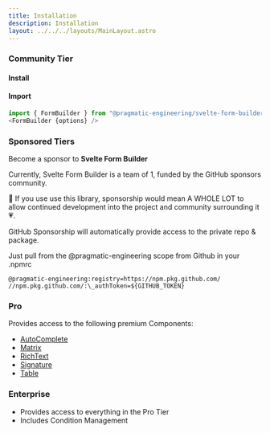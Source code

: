 ```yaml
---
title: Installation
description: Installation
layout: ../../../layouts/MainLayout.astro
---
```



### Community Tier

#### Install

<CopyButton text="npm i @pragmatic-engineering/svelte-form-builder-community" kbd={true} client:load></CopyButton>
#### Import

```ts
import { FormBuilder } from "@pragmatic-engineering/svelte-form-builder-community";
<FormBuilder {options} />

```

### Sponsored Tiers

Become a sponsor to <b>Svelte Form Builder</b>

Currently, Svelte Form Builder is a team of 1, funded by the GitHub sponsors community.

🙏 If you use use this library, sponsorship would mean A WHOLE LOT to allow continued development into the project and community surrounding it 💗.

GitHub Sponsorship will automatically provide access to the private repo & package.

Just pull from the @pragmatic-engineering scope from Github in your .npmrc

```
@pragmatic-engineering:registry=https://npm.pkg.github.com/
//npm.pkg.github.com/:\_authToken=${GITHUB_TOKEN}
```

### Pro

Provides access to the following premium Components:

- [AutoComplete](../components/pro/AutoComplete)
- [Matrix](../components/pro/Matrix)
- [RichText](../components/pro/Rich-Text)
- [Signature](../components/pro/Signature)
- [Table](../components/pro/Table)

### Enterprise

- Provides access to everything in the Pro Tier
- Includes Condition Management
